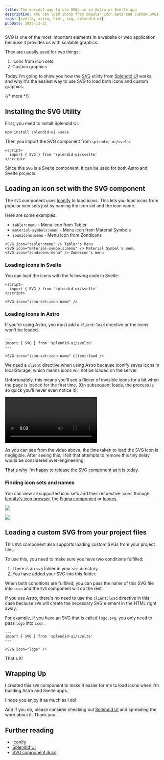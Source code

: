 ```yaml
---
title: The easiest way to use SVGs in an Astro or Svelte app
description: You can load icons from popular icon sets and custom SVGs with this simple approach.
tags: [svelte, astro, html, svg, splendid-ui]
pubDate: 2023-11-21
---
```


SVG is one of the most important elements in a website or web application because it provides us with scalable graphics.

They are usually used for two things:

1. Icons from icon sets
2. Custom graphics

Today I'm going to show you how the [SVG](https://splendid-ui.com/svelte/svg) utility from [Splendid UI](https://splendid-ui.com) works, and why it's the easiest way to use SVG to load both icons and custom graphics.

{/* more */}

## Installing the SVG Utility

First, you need to install Splendid UI.

```shell
npm install splendid-ui —save
```

Then you import the SVG component from `splendid-ui/svelte`

```svelte
<script>
  import { SVG } from 'splendid-ui/svelte'
</script>
```

Since this `SVG` is a Svelte component, it can be used for both Astro and Svelte projects.

## Loading an icon set with the SVG component

The `SVG` component uses [Iconify](https://iconify.design) to load icons. This lets you load icons from popular icon sets just by naming the icon set and the icon name.

Here are some examples:

- `tabler:menu` - Menu icon from Tabler
- `material-symbols:menu` - Menu icon from Material Symbols
- `zondicons:menu` - Menu icon from Zondicons

```astro
<SVG icon="tabler:menu" /> Tabler's Menu
<SVG icon="material-symbols:menu" /> Material Symbol's menu
<SVG icon="zondicons:menu" /> Zondicon's menu
```


<Simple client:load />

### Loading icons in Svelte

You can load the icons with the following code in Svelte:

```svelte
<script>
  import { SVG } from 'splendid-ui/svelte'
</script>

<SVG icon="icon-set:icon-name" />
```

### Loading icons in Astro

If you're using Astro, you must add a `client:load` directive or the icons won't be loaded.

```astro
---
import { SVG } from 'splendid-ui/svelte'
---

<SVG icon="icon-set:icon-name" client:load />
```

We need a `client` directive when using Astro because Iconify saves icons in localStorage, which means icons will not be loaded on the server.

Unfortunately, this means you'll see a flicker of invisible icons for a bit when the page is loaded for the first time. (On subsequent loads, the process is so quick you'll never even notice it).

<Video
  gifReplacement
  src="/assets/blog/svg/loading-icons.mp4"
  caption="Loading icons on subsequent requests can be pretty quick!"
/>

As you can see from the video above, the time taken to load the SVG icon is negligible. After seeing this, I felt that attempts to remove this tiny delay would be considered over-engineering.

That's why I'm happy to release the SVG component as it is today.

### Finding icon sets and names

You can view all supported icon sets and their respective icons through [Iconify's icon browser](https://icon-sets.iconify.design), the [Figma component](https://www.figma.com/community/plugin/735098390272716381/iconify) or [Icones](https://icones.js.org).

<Image
  src="/assets/blog/svg/iconify icon browser.png"
  caption="
Iconify icon browser"
/>

<Image
  src="/assets/blog/svg/iconify-icon-name.png"
  caption="Finding an icon's name"
/>

## Loading a custom SVG from your project files

This `SVG` component also supports loading custom SVGs from your project files.

To use this, you need to make sure you have two conditions fulfilled:

1. There is an `svg` folder in your `src` directory.
2. You have added your SVG into this folder.

When both conditions are fulfilled, you can pass the name of this SVG file into `icon` and the `SVG` component will do the rest.

If you use Astro, there's no need to use the `client:load` directive in this case because `SVG` will create the necessary SVG element in the HTML right away.

For example, if you have an SVG that is called `logo.svg`, you only need to pass `logo` into `icon`.

```astro
---
import { SVG } from 'splendid-ui/svelte'
---

<SVG icon="logo" />
```

That's it!

## Wrapping Up

I created this `SVG` component to make it easier for me to load icons when I'm building Astro and Svelte apps.

I hope you enjoy it as much as I do!

And if you do, please consider checking out [Splendid UI](https://splendid-ui.com) and spreading the word about it. Thank you.

## Further reading

- [Iconify](https://iconify.design)
- [Splendid UI](https://splendid-ui.com)
- [SVG component docs](https://splendid-ui.com/svelte/svg)
